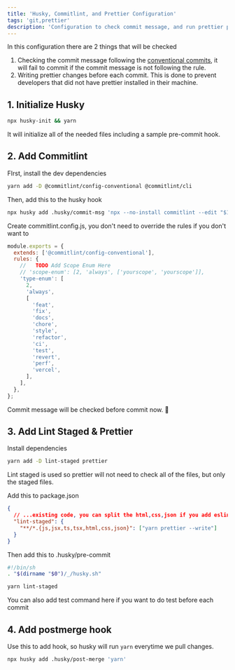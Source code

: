 ```yaml
---
title: 'Husky, Commitlint, and Prettier Configuration'
tags: 'git,prettier'
description: 'Configuration to check commit message, and run prettier pre-commit'
---
```


In this configuration there are 2 things that will be checked

1. Checking the commit message following the [conventional commits](https://theodorusclarence.com/library/conventional-commit-readme), it will fail to commit if the commit message is not following the rule.
2. Writing prettier changes before each commit. This is done to prevent developers that did not have prettier installed in their machine.

## 1. Initialize Husky

```bash
npx husky-init && yarn
```

It will initialize all of the needed files including a sample pre-commit hook.

## 2. Add Commitlint

FIrst, install the dev dependencies

```bash
yarn add -D @commitlint/config-conventional @commitlint/cli
```

Then, add this to the husky hook

```bash
npx husky add .husky/commit-msg 'npx --no-install commitlint --edit "$1"'
```

Create commitlint.config.js, you don't need to override the rules if you don't want to

```js
module.exports = {
  extends: ['@commitlint/config-conventional'],
  rules: {
    //   TODO Add Scope Enum Here
    // 'scope-enum': [2, 'always', ['yourscope', 'yourscope']],
    'type-enum': [
      2,
      'always',
      [
        'feat',
        'fix',
        'docs',
        'chore',
        'style',
        'refactor',
        'ci',
        'test',
        'revert',
        'perf',
        'vercel',
      ],
    ],
  },
};
```

Commit message will be checked before commit now. 🚀

## 3. Add Lint Staged & Prettier

Install dependencies

```bash
yarn add -D lint-staged prettier
```

Lint staged is used so prettier will not need to check all of the files, but only the staged files.

Add this to package.json

```json
{
  // ...existing code, you can split the html,css,json if you add eslint to configuration
  "lint-staged": {
    "**/*.{js,jsx,ts,tsx,html,css,json}": ["yarn prettier --write"]
  }
}
```

Then add this to .husky/pre-commit

```bash
#!/bin/sh
. "$(dirname "$0")/_/husky.sh"

yarn lint-staged
```

You can also add test command here if you want to do test before each commit

## 4. Add postmerge hook

Use this to add hook, so husky will run `yarn` everytime we pull changes.

```bash
npx husky add .husky/post-merge 'yarn'
```
